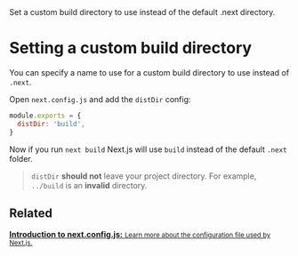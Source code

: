 <PageMeta>
   Set a custom build directory to use instead of the default .next directory.
</PageMeta>

# Setting a custom build directory

You can specify a name to use for a custom build directory to use instead of `.next`.

Open `next.config.js` and add the `distDir` config:

```js
module.exports = {
  distDir: 'build',
}
```

Now if you run `next build` Next.js will use `build` instead of the default `.next` folder.

> `distDir` **should not** leave your project directory. For example, `../build` is an **invalid** directory.

## Related

<div className="card">
  <a href="/docs/api-reference/next.config.js/introduction.md">
    <b>Introduction to next.config.js:</b>
    <small>Learn more about the configuration file used by Next.js.</small>
  </a>
</div>

